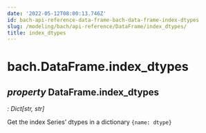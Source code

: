 ```yaml
---
date: '2022-05-12T08:00:13.746Z'
id: bach-api-reference-data-frame-bach-data-frame-index-dtypes
slug: /modeling/bach/api-reference/DataFrame/index_dtypes/
title: index_dtypes
---
```


# bach.DataFrame.index_dtypes

<div className="property">

## <span className="type-annotation"><em>property </em></span> <span className="additional-name">DataFrame.</span><span className="name">index_dtypes</span>

<span className="type-annotation"><em>

: Dict[str, str]

</em></span> 


<div className="content">

Get the index Series’ dtypes in a dictionary `{name: dtype}`


</div>


</div>

